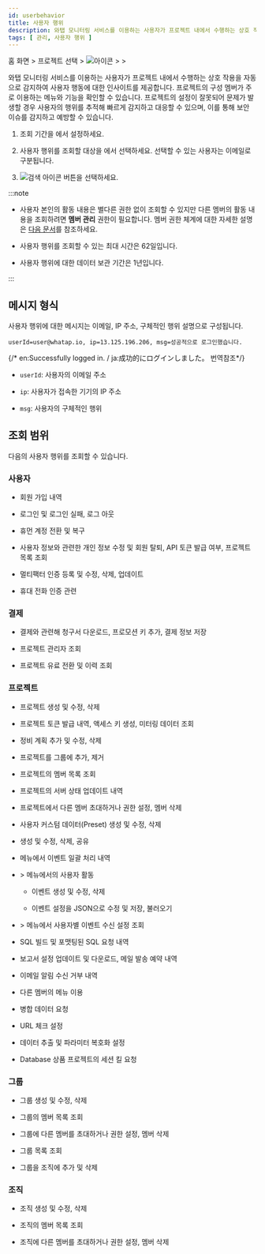 ```yaml
---
id: userbehavior
title: 사용자 행위
description: 와탭 모니터링 서비스를 이용하는 사용자가 프로젝트 내에서 수행하는 상호 작용을 자동으로 감지하여 사용자 행동에 대한 인사이트를 제공합니다.
tags: [ 관리, 사용자 행위 ]
---
```


홈 화면 &gt; 프로젝트 선택 &gt; ![아이콘](/img/ic-sitemap.svg) <Cmdname sid="sitemap" className="uitext" /> &gt; <Cmdname sid="side_management" className="uitext" /> &gt;  <Cmdname sid="side_userBehavior" className="uitext" />

와탭 모니터링 서비스를 이용하는 사용자가 프로젝트 내에서 수행하는 상호 작용을 자동으로 감지하여 사용자 행동에 대한 인사이트를 제공합니다. 프로젝트의 구성 멤버가 주로 이용하는 메뉴와 기능을 확인할 수 있습니다. 프로젝트의 설정이 잘못되어 문제가 발생할 경우 사용자의 행위를 추적해 빠르게 감지하고 대응할 수 있으며, 이를 통해 보안 이슈를 감지하고 예방할 수 있습니다.

<ImgLang img='management-userbehavior.png' desc='사용자 행위' />

1. 조회 기간을 <Cmdname sid="time_selector" className="uitext" />에서 설정하세요.

1. 사용자 행위를 조회할 대상을 <Cmdname sid="account_email" className="uitext" />에서 선택하세요. 선택할 수 있는 사용자는 이메일로 구분됩니다.

1. ![검색 아이콘](/img/ico-btn-search.png) 버튼을 선택하세요.

:::note

* 사용자 본인의 활동 내용은 별다른 권한 없이 조회할 수 있지만 다른 멤버의 활동 내용을 조회하려면 **멤버 관리** 권한이 필요합니다. 멤버 권한 체계에 대한 자세한 설명은 [다음 문서](../project/project-structure#project-auth)를 참조하세요.

* 사용자 행위를 조회할 수 있는 최대 시간은 62일입니다.

* 사용자 행위에 대한 데이터 보관 기간은 1년입니다.

:::

## 메시지 형식

사용자 행위에 대한 메시지는 이메일, IP 주소, 구체적인 행위 설명으로 구성됩니다.

```text title='Example'
userId=user@whatap.io, ip=13.125.196.206, msg=성공적으로 로그인했습니다.
```

{/* en:Successfully logged in. / ja:成功的にログインしました。 번역참조*/}

* `userId`: 사용자의 이메일 주소

* `ip`: 사용자가 접속한 기기의 IP 주소

* `msg`: 사용자의 구체적인 행위


## 조회 범위

다음의 사용자 행위를 조회할 수 있습니다.

### 사용자

* 회원 가입 내역

* 로그인 및 로그인 실패, 로그 아웃

* 휴먼 계정 전환 및 복구

* 사용자 정보와 관련한 개인 정보 수정 및 회원 탈퇴, API 토큰 발급 여부, 프로젝트 목록 조회

* 멀티팩터 인증 등록 및 수정, 삭제, 업데이트

* 휴대 전화 인증 관련

### 결제

* 결제와 관련해 청구서 다운로드, 프로모션 키 추가, 결제 정보 저장

* 프로젝트 관리자 조회

* 프로젝트 유료 전환 및 이력 조회

### 프로젝트

* 프로젝트 생성 및 수정, 삭제

* 프로젝트 토큰 발급 내역, 액세스 키 생성, 미터링 데이터 조회

* 정비 계획 추가 및 수정, 삭제

* 프로젝트를 그룹에 추가, 제거

* 프로젝트의 멤버 목록 조회

* 프로젝트의 서버 상태 업데이트 내역

* 프로젝트에서 다른 멤버 초대하거나 권한 설정, 멤버 삭제

* 사용자 커스텀 데이터(Preset) 생성 및 수정, 삭제

* <Cmdname sid="flexboard" className="uitext" /> 생성 및 수정, 삭제, 공유

* <Cmdname sid="side_integratedRealtimeAlert" className="uitext" /> 메뉴에서 이벤트 일괄 처리 내역

* <Cmdname sid="side_event" className="uitext" /> &gt; <Cmdname sid="side_eventSetting" className="uitext" /> 메뉴에서의 사용자 활동

  * 이벤트 생성 및 수정, 삭제

  * 이벤트 설정을 JSON으로 수정 및 저장, 불러오기

* <Cmdname sid="side_event" className="uitext" /> &gt; <Cmdname sid="side_eventNoti" className="uitext" /> 메뉴에서 사용자별 이벤트 수신 설정 조회

* SQL 빌드 및 포맷팅된 SQL 요청 내역

* 보고서 설정 업데이트 및 다운로드, 메일 발송 예약 내역

* 이메일 알림 수신 거부 내역

* 다른 멤버의 <Cmdname sid="side_userBehavior" className="uitext" /> 메뉴 이용

* 병합 데이터 요청

* URL 체크 설정

* 데이터 추출 및 파라미터 복호화 설정

* Database 상품 프로젝트의 세션 킬 요청

### 그룹

* 그룹 생성 및 수정, 삭제

* 그룹의 멤버 목록 조회 

* 그룹에 다른 멤버를 초대하거나 권한 설정, 멤버 삭제

* 그룹 목록 조회

* 그룹을 조직에 추가 및 삭제

### 조직

* 조직 생성 및 수정, 삭제

* 조직의 멤버 목록 조회 

* 조직에 다른 멤버를 초대하거나 권한 설정, 멤버 삭제

